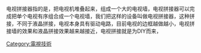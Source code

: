 {{multiple issues|
{{expand|time=2015-01-31T14:03:49+00:00}}
{{expert|time=2015-01-31T14:03:49+00:00}}
{{unreferenced|time=2015-01-31T14:03:49+00:00}}
}}
电视拼接器指的是，把电视机堆叠起来，组成一个大的电视墙，电视拼接器可以完成把单个电视有序组合成一个电视墙，我们把这样的设备叫做电视拼接器，这种拼接，不同于液晶拼接，电视本身具有驱动电路，目前电视的边框越做越小，电视拼接墙的效果和液晶拼接效果越来越接近，电视拼接就是为DIY而来，

[[Category:電視技術|Category:電視技術]]